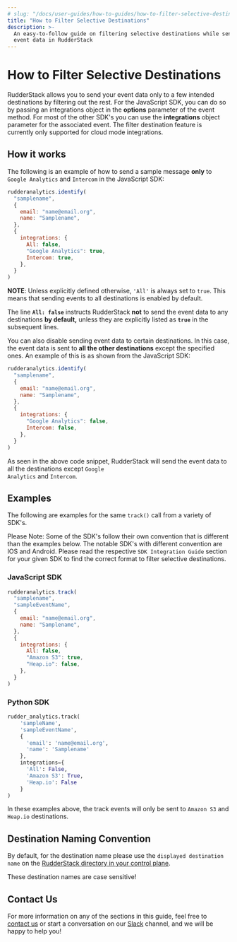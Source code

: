 ```yaml
---
# slug: "/docs/user-guides/how-to-guides/how-to-filter-selective-destinations"
title: "How to Filter Selective Destinations"
description: >-
  An easy-to-follow guide on filtering selective destinations while sending
  event data in RudderStack
---
```


# How to Filter Selective Destinations

RudderStack allows you to send your event data only to a few intended destinations by filtering out the rest. For the JavaScript SDK, you can do so by passing an integrations object in the **options** parameter of the event method. For most of the other SDK's you can use the **integrations** object parameter for the associated event. The filter destination feature is currently only supported for cloud mode integrations.

## How it works

The following is an example of how to send a sample message **only** to `Google Analytics` and `Intercom` in the JavaScript SDK:

```javascript
rudderanalytics.identify(
  "samplename",
  {
    email: "name@email.org",
    name: "Samplename",
  },
  {
    integrations: {
      All: false,
      "Google Analytics": true,
      Intercom: true,
    },
  }
)
```

<div class="successBlock">

  **NOTE**: Unless explicitly defined otherwise,
  <code class="inline-code">'All'</code> is always set to
  <code class="inline-code">true</code>. This means that sending events to all destinations
  is enabled by default.
</div>

<div class="infoBlock">

The line **<code class="inline-code">All: false</code>** instructs RudderStack **not** to send the event data to any destinations **by default,** unless they are explicitly listed as **<code class="inline-code">true</code>** in the subsequent lines.

</div>

You can also disable sending event data to certain destinations. In this case, the event data is sent to **all the other destinations** except the specified ones. An example of this is as shown from the JavaScript SDK:

```javascript
rudderanalytics.identify(
  "samplename",
  {
    email: "name@email.org",
    name: "Samplename",
  },
  {
    integrations: {
      "Google Analytics": false,
      Intercom: false,
    },
  }
)
```

<div class="infoBlock">

As seen in the above code snippet, RudderStack will send the event data to all the destinations except <code class="inline-code">Google Analytics</code> and <code class="inline-code">Intercom</code>.

</div>

## Examples

The following are examples for the same `track()` call from a variety of SDK's.

<div class="infoBlock">

Please Note: Some of the SDK's follow their own convention that is different than the examples below. The notable SDK's with different convention are IOS and Android. Please read the respective <code class="inline-code">SDK Integration Guide</code> section for your given SDK to find the correct format to filter selective destinations.

</div>

### JavaScript SDK

```javascript
rudderanalytics.track(
  "samplename",
  "sampleEventName",
  {
    email: "name@email.org",
    name: "Samplename",
  },
  {
    integrations: {
      All: false,
      "Amazon S3": true,
      "Heap.io": false,
    },
  }
)
```

### Python SDK

```python
rudder_analytics.track(
    'sampleName',
    'sampleEventName',
    {
      'email': 'name@email.org',
      'name': 'Samplename'
    },
    integrations={
      'All': False,
      'Amazon S3': True,
      'Heap.io': False
    }
)
```

<div class="infoBlock">

In these examples above, the track events will only be sent to <code class="inline-code">Amazon S3</code> and <code class="inline-code">Heap.io</code> destinations.

</div>

## Destination Naming Convention

By default, for the destination name please use the `displayed destination name` on the [RudderStack directory in your control plane](https://app.rudderstack.com/directory).

<div class="infoBlock">

These destination names are case sensitive!

</div>

## Contact Us

For more information on any of the sections in this guide, feel free to [contact us](mailto:%20docs@rudderstack.com) or start a conversation on our [Slack](https://rudderstack.com/join-rudderstack-slack-community) channel, and we will be happy to help you!
